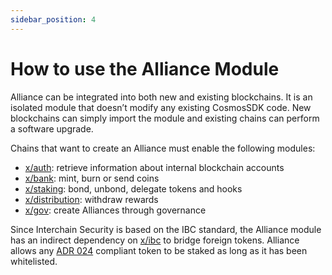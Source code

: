 ```yaml
---
sidebar_position: 4
---
```

# How to use the Alliance Module

Alliance can be integrated into both new and existing blockchains. It is an isolated module that doesn’t modify any existing CosmosSDK code. New blockchains can simply import the module and existing chains can perform a software upgrade.

Chains that want to create an Alliance must enable the following modules:

- [x/auth](https://github.com/cosmos/cosmos-sdk/blob/main/x/auth/README.md): retrieve information about internal blockchain accounts
- [x/bank](https://github.com/cosmos/cosmos-sdk/blob/main/x/bank/README.md): mint, burn or send coins
- [x/staking](https://github.com/cosmos/cosmos-sdk/blob/main/x/staking/README.md): bond, unbond, delegate tokens and hooks
- [x/distribution](https://github.com/cosmos/cosmos-sdk/blob/main/x/distribution/README.md): withdraw rewards
- [x/gov](https://github.com/cosmos/cosmos-sdk/blob/main/x/gov/README.md): create Alliances through governance

Since Interchain Security is based on the IBC standard, the Alliance module has an indirect dependency on [x/ibc](https://github.com/cosmos/ibc-go#ibc-go) to bridge foreign tokens. Alliance allows any [ADR 024](https://github.com/cosmos/cosmos-sdk/blob/main/docs/architecture/adr-024-coin-metadata.md#adr-024-coin-metadata) compliant token to be staked as long as it has been whitelisted.